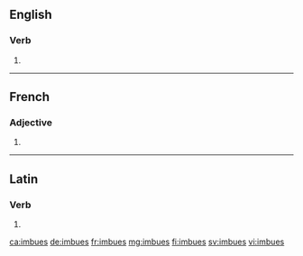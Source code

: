 ==English==

===Verb===
{{head|en|verb form}}

# {{en-third-person singular of|imbue}}

----

==French==

===Adjective===
{{fr-adj-form}} {{g|f-p}}

# {{feminine plural of|imbu|lang=fr}}

----

==Latin==

===Verb===
{{la-verb-form|imbuēs}}

# {{inflection of|imbuō||2|s|futr|actv|indc|lang=la}}

[[ca:imbues]]
[[de:imbues]]
[[fr:imbues]]
[[mg:imbues]]
[[fi:imbues]]
[[sv:imbues]]
[[vi:imbues]]